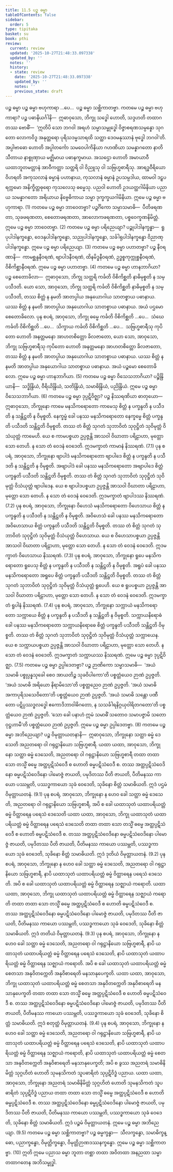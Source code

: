```yaml
---
title: 11.5 ပဉ္စ ဓမ္မာ
tableOfContents: false
sidebar:
  order: 5
type: tipitaka
basket: su
book: pthi
review:
  current: review
  updated: '2025-10-27T21:48:33.097338'
  updated_by: ''
  notes: ''
  history:
  - state: review
    date: '2025-10-27T21:48:33.097338'
    updated_by: ''
    notes: ''
    previous_state: draft
---
```



<ReviewStatus review={frontmatter.review} showDetails={true} />

<HypothesisAnnotation frontmatter={frontmatter} />

<DynamicBreadcrumb />

<Paragraph number="1186" type="center" book="pthi">
<Emphasis>ပဉ္စ ဓမ္မာ</Emphasis>
</Paragraph>

<Division number="355" book="pthi" e="ch" v="8" p="232">

<Paragraph number="1187" book="pthi">
ပဉ္စ ဓမ္မာ ဗဟုကာရာ …ပေ…  ပဉ္စ ဓမ္မာ သစ္ဆိကာတဗ္ဗာ.
</Paragraph>

<Paragraph number="1188" book="pthi">
ကတမေ ပဉ္စ ဓမ္မာ <Emphasis>ဗဟုကာရာ?</Emphasis> ပဉ္စ ပဓာနိယင်္ဂါနိ—  ဣဓာဝုသော, ဘိက္ခု သဒ္ဓေါ ဟောတိ, သဒ္ဒဟတိ တထာဂတဿ ဗောဓိံ—  ‘ဣတိပိ သော ဘဂဝါ အရဟံ သမ္မာသမ္ဗုဒ္ဓေါ ဝိဇ္ဇာစရဏသမ္ပန္နော သုဂတော လောကဝိဒူ အနုတ္တရော ပုရိသဒမ္မသာရထိ သတ္ထာ ဒေဝမနုဿာနံ ဗုဒ္ဓေါ ဘဂဝါ’တိ. အပ္ပါဗာဓော ဟောတိ အပ္ပါတင်္ကော သမဝေပါကိနိယာ ဂဟဏိယာ သမန္နာဂတော နာတိသီတာယ နာစ္စုဏှာယ မဇ္ဈိမာယ ပဓာနက္ခမာယ. အသဌော ဟောတိ အမာယာဝီ ယထာဘူတမတ္တာနံ အာဝီကတ္တာ သတ္ထရိ ဝါ ဝိညူသု ဝါ သဗြဟ္မစာရီသု. အာရဒ္ဓဝီရိယော ဝိဟရတိ အကုသလာနံ ဓမ္မာနံ ပဟာနာယ, ကုသလာနံ ဓမ္မာနံ ဥပသမ္ပဒါယ, ထာမဝါ ဒဠှပရက္ကမော အနိက္ခိတ္တဓုရော ကုသလေသု ဓမ္မေသု. ပညဝါ ဟောတိ ဥဒယတ္ထဂါမိနိယာ ပညာယ သမန္နာဂတော အရိယာယ နိဗ္ဗေဓိကာယ သမ္မာ ဒုက္ခက္ခယဂါမိနိယာ. ဣမေ ပဉ္စ ဓမ္မာ ဗဟုကာရာ. (1)
</Paragraph>

<Paragraph number="1189" book="pthi">
ကတမေ ပဉ္စ ဓမ္မာ <Emphasis>ဘာဝေတဗ္ဗာ?</Emphasis> ပဉ္စင်္ဂိကော သမ္မာသမာဓိ—  ပီတိဖရဏတာ, သုခဖရဏတာ, စေတောဖရဏတာ, အာလောကဖရဏတာ, ပစ္စဝေက္ခဏနိမိတ္တံ. ဣမေ ပဉ္စ ဓမ္မာ ဘာဝေတဗ္ဗာ. (2)
</Paragraph>

<Paragraph number="1190" book="pthi">
ကတမေ ပဉ္စ ဓမ္မာ <Emphasis>ပရိညေယျာ?</Emphasis> ပဉ္စုပါဒါနက္ခန္ဓာ—  ရူပုပါဒါနက္ခန္ဓော, ဝေဒနုပါဒါနက္ခန္ဓော, သညုပါဒါနက္ခန္ဓော, သင်္ခါရုပါဒါနက္ခန္ဓော ဝိညာဏုပါဒါနက္ခန္ဓော. ဣမေ ပဉ္စ ဓမ္မာ ပရိညေယျာ. (3)
</Paragraph>

<Paragraph number="1191" book="pthi">
ကတမေ ပဉ္စ ဓမ္မာ <Emphasis>ပဟာတဗ္ဗာ?</Emphasis> ပဉ္စ နီဝရဏာနိ—  ကာမစ္ဆန္ဒနီဝရဏံ, ဗျာပါဒနီဝရဏံ, ထိနမိဒ္ဓနီဝရဏံ, ဥဒ္ဓစ္စကုက္ကုစ္စနီဝရဏံ, ဝိစိကိစ္ဆာနီဝရဏံ. ဣမေ ပဉ္စ ဓမ္မာ ပဟာတဗ္ဗာ. (4)
</Paragraph>

<Paragraph number="1192" book="pthi">
ကတမေ ပဉ္စ ဓမ္မာ <Emphasis>ဟာနဘာဂိယာ?</Emphasis> ပဉ္စ စေတောခိလာ—  ဣဓာဝုသော, ဘိက္ခု သတ္ထရိ ကင်္ခတိ ဝိစိကိစ္ဆတိ နာဓိမုစ္စတိ န သမ္ပသီဒတိ. ယော သော, အာဝုသော, ဘိက္ခု သတ္ထရိ ကင်္ခတိ ဝိစိကိစ္ဆတိ နာဓိမုစ္စတိ န သမ္ပသီဒတိ, တဿ စိတ္တံ န နမတိ အာတပ္ပါယ အနုယောဂါယ သာတစ္စာယ ပဓာနာယ. ယဿ စိတ္တံ န နမတိ အာတပ္ပါယ အနုယောဂါယ သာတစ္စာယ ပဓာနာယ. အယံ ပဌမော စေတောခိလော. ပုန စပရံ, အာဝုသော, ဘိက္ခု ဓမ္မေ ကင်္ခတိ ဝိစိကိစ္ဆတိ …ပေ…  သံဃေ ကင်္ခတိ ဝိစိကိစ္ဆတိ …ပေ…  သိက္ခာယ ကင်္ခတိ ဝိစိကိစ္ဆတိ …ပေ…  သဗြဟ္မစာရီသု ကုပိတော ဟောတိ အနတ္တမနော အာဟတစိတ္တော ခိလဇာတော, ယော သော, အာဝုသော, ဘိက္ခု သဗြဟ္မစာရီသု ကုပိတော ဟောတိ အနတ္တမနော အာဟတစိတ္တော ခိလဇာတော, တဿ စိတ္တံ န နမတိ အာတပ္ပါယ အနုယောဂါယ သာတစ္စာယ ပဓာနာယ. ယဿ စိတ္တံ န နမတိ အာတပ္ပါယ အနုယောဂါယ သာတစ္စာယ ပဓာနာယ. အယံ ပဉ္စမော စေတောခိလော. ဣမေ ပဉ္စ ဓမ္မာ ဟာနဘာဂိယာ. (5)
</Paragraph>

<Paragraph number="1193" book="pthi">
ကတမေ ပဉ္စ ဓမ္မာ <Emphasis>ဝိသေသဘာဂိယာ?</Emphasis> ပဉ္စိန္ဒြိယာနိ—  သဒ္ဓိန္ဒြိယံ, ဝီရိယိန္ဒြိယံ, သတိန္ဒြိယံ, သမာဓိန္ဒြိယံ, ပညိန္ဒြိယံ. ဣမေ ပဉ္စ ဓမ္မာ ဝိသေသဘာဂိယာ. (6)
</Paragraph>

<Paragraph number="1194" book="pthi">
ကတမေ ပဉ္စ ဓမ္မာ <Emphasis>ဒုပ္ပဋိဝိဇ္ဈာ?</Emphasis> ပဉ္စ နိဿရဏိယာ ဓာတုယော—  ဣဓာဝုသော, ဘိက္ခုနော ကာမေ မနသိကရောတော ကာမေသု စိတ္တံ န ပက္ခန္ဒတိ န ပသီဒတိ န သန္တိဋ္ဌတိ န ဝိမုစ္စတိ. နေက္ခမ္မံ ခေါ ပနဿ မနသိကရောတော နေက္ခမ္မေ စိတ္တံ ပက္ခန္ဒတိ ပသီဒတိ သန္တိဋ္ဌတိ ဝိမုစ္စတိ. တဿ တံ စိတ္တံ သုဂတံ သုဘာဝိတံ သုဝုဋ္ဌိတံ သုဝိမုတ္တံ ဝိသံယုတ္တံ ကာမေဟိ. ယေ စ ကာမပစ္စယာ ဥပ္ပဇ္ဇန္တိ အာသဝါ ဝိဃာတာ ပရိဠာဟာ, မုတ္တော သော တေဟိ. န သော တံ ဝေဒနံ ဝေဒေတိ. ဣဒမက္ခာတံ ကာမာနံ နိဿရဏံ. (7.1)
</Paragraph>

<Paragraph number="1195" book="pthi">
ပုန စပရံ, အာဝုသော, ဘိက္ခုနော ဗျာပါဒံ မနသိကရောတော ဗျာပါဒေ စိတ္တံ န ပက္ခန္ဒတိ န ပသီဒတိ န သန္တိဋ္ဌတိ န ဝိမုစ္စတိ. အဗျာပါဒံ ခေါ ပနဿ မနသိကရောတော အဗျာပါဒေ စိတ္တံ ပက္ခန္ဒတိ ပသီဒတိ သန္တိဋ္ဌတိ ဝိမုစ္စတိ. တဿ တံ စိတ္တံ သုဂတံ သုဘာဝိတံ သုဝုဋ္ဌိတံ သုဝိမုတ္တံ ဝိသံယုတ္တံ ဗျာပါဒေန. ယေ စ ဗျာပါဒပစ္စယာ ဥပ္ပဇ္ဇန္တိ အာသဝါ ဝိဃာတာ ပရိဠာဟာ, မုတ္တော သော တေဟိ. န သော တံ ဝေဒနံ ဝေဒေတိ. ဣဒမက္ခာတံ ဗျာပါဒဿ နိဿရဏံ. (7.2)
</Paragraph>

<Paragraph number="1196" book="pthi">
ပုန စပရံ, အာဝုသော, ဘိက္ခုနော ဝိဟေသံ မနသိကရောတော ဝိဟေသာယ စိတ္တံ န ပက္ခန္ဒတိ န ပသီဒတိ န သန္တိဋ္ဌတိ န ဝိမုစ္စတိ. အဝိဟေသံ ခေါ ပနဿ မနသိကရောတော အဝိဟေသာယ စိတ္တံ ပက္ခန္ဒတိ ပသီဒတိ သန္တိဋ္ဌတိ ဝိမုစ္စတိ. တဿ တံ စိတ္တံ သုဂတံ သုဘာဝိတံ သုဝုဋ္ဌိတံ သုဝိမုတ္တံ ဝိသံယုတ္တံ ဝိဟေသာယ. ယေ စ ဝိဟေသာပစ္စယာ ဥပ္ပဇ္ဇန္တိ အာသဝါ ဝိဃာတာ ပရိဠာဟာ, မုတ္တော သော တေဟိ. န သော တံ ဝေဒနံ ဝေဒေတိ. ဣဒမက္ခာတံ ဝိဟေသာယ နိဿရဏံ. (7.3)
</Paragraph>

<Paragraph number="1197" book="pthi">
ပုန စပရံ, အာဝုသော, ဘိက္ခုနော ရူပေ မနသိကရောတော ရူပေသု စိတ္တံ န ပက္ခန္ဒတိ န ပသီဒတိ န သန္တိဋ္ဌတိ န ဝိမုစ္စတိ. အရူပံ ခေါ ပနဿ မနသိကရောတော အရူပေ စိတ္တံ ပက္ခန္ဒတိ ပသီဒတိ သန္တိဋ္ဌတိ ဝိမုစ္စတိ. တဿ တံ စိတ္တံ သုဂတံ သုဘာဝိတံ သုဝုဋ္ဌိတံ သုဝိမုတ္တံ ဝိသံယုတ္တံ ရူပေဟိ. ယေ စ ရူပပစ္စယာ ဥပ္ပဇ္ဇန္တိ အာသဝါ ဝိဃာတာ ပရိဠာဟာ, မုတ္တော သော တေဟိ. န သော တံ ဝေဒနံ ဝေဒေတိ. ဣဒမက္ခာတံ ရူပါနံ နိဿရဏံ. (7.4)
</Paragraph>

<Paragraph number="1198" book="pthi">
ပုန စပရံ, အာဝုသော, ဘိက္ခုနော သက္ကာယံ မနသိကရောတော သက္ကာယေ စိတ္တံ န ပက္ခန္ဒတိ န ပသီဒတိ န သန္တိဋ္ဌတိ န ဝိမုစ္စတိ. သက္ကာယနိရောဓံ ခေါ ပနဿ မနသိကရောတော သက္ကာယနိရောဓေ စိတ္တံ ပက္ခန္ဒတိ ပသီဒတိ သန္တိဋ္ဌတိ ဝိမုစ္စတိ. တဿ တံ စိတ္တံ သုဂတံ သုဘာဝိတံ သုဝုဋ္ဌိတံ သုဝိမုတ္တံ ဝိသံယုတ္တံ သက္ကာယေန. ယေ စ သက္ကာယပစ္စယာ ဥပ္ပဇ္ဇန္တိ အာသဝါ ဝိဃာတာ ပရိဠာဟာ, မုတ္တော သော တေဟိ. န သော တံ ဝေဒနံ ဝေဒေတိ. ဣဒမက္ခာတံ သက္ကာယဿ နိဿရဏံ. ဣမေ ပဉ္စ ဓမ္မာ ဒုပ္ပဋိဝိဇ္ဈာ. (7.5)
</Paragraph>

<Paragraph number="1199" book="pthi">
ကတမေ ပဉ္စ ဓမ္မာ <Emphasis>ဥပ္ပါဒေတဗ္ဗာ?</Emphasis> ပဉ္စ ဉာဏိကော သမ္မာသမာဓိ—  ‘အယံ သမာဓိ ပစ္စုပ္ပန္နသုခေါ စေဝ အာယတိဉ္စ သုခဝိပါကော’တိ ပစ္စတ္တံယေဝ ဉာဏံ ဥပ္ပဇ္ဇတိ. ‘အယံ သမာဓိ အရိယော နိရာမိသော’တိ ပစ္စတ္တညေဝ ဉာဏံ ဥပ္ပဇ္ဇတိ. ‘အယံ သမာဓိ အကာပုရိသသေဝိတော’တိ ပစ္စတ္တံယေဝ ဉာဏံ ဥပ္ပဇ္ဇတိ. ‘အယံ သမာဓိ သန္တော ပဏီတော ပဋိပ္ပဿဒ္ဓလဒ္ဓေါ ဧကောဒိဘာဝါဓိဂတော, န သသင်္ခါရနိဂ္ဂယှဝါရိတဂတော’တိ ပစ္စတ္တံယေဝ ဉာဏံ ဥပ္ပဇ္ဇတိ. ‘သော ခေါ ပနာဟံ ဣမံ သမာဓိံ သတောဝ သမာပဇ္ဇာမိ သတော ဝုဋ္ဌဟာမီ’တိ ပစ္စတ္တံယေဝ ဉာဏံ ဥပ္ပဇ္ဇတိ. ဣမေ ပဉ္စ ဓမ္မာ ဥပ္ပါဒေတဗ္ဗာ. (8)
</Paragraph>

<Paragraph number="1200" book="pthi">
ကတမေ ပဉ္စ ဓမ္မာ <Emphasis>အဘိညေယျာ?</Emphasis> ပဉ္စ ဝိမုတ္တာယတနာနိ—  ဣဓာဝုသော, ဘိက္ခုနော သတ္ထာ ဓမ္မံ ဒေသေတိ အညတရော ဝါ ဂရုဋ္ဌာနိယော သဗြဟ္မစာရီ. ယထာ ယထာ, အာဝုသော, ဘိက္ခုနော သတ္ထာ ဓမ္မံ ဒေသေတိ, အညတရော ဝါ ဂရုဋ္ဌာနိယော သဗြဟ္မစာရီ တထာ တထာ သော တသ္မိံ ဓမ္မေ အတ္ထပ္ပဋိသံဝေဒီ စ ဟောတိ ဓမ္မပဋိသံဝေဒီ စ. တဿ အတ္ထပ္ပဋိသံဝေဒိနော ဓမ္မပဋိသံဝေဒိနော ပါမောဇ္ဇံ ဇာယတိ, ပမုဒိတဿ ပီတိ ဇာယတိ, ပီတိမနဿ ကာယော ပဿမ္ဘတိ, ပဿဒ္ဓကာယော သုခံ ဝေဒေတိ, သုခိနော စိတ္တံ သမာဓိယတိ. ဣဒံ ပဌမံ ဝိမုတ္တာယတနံ. (9.1)
</Paragraph>

<Paragraph number="1201" book="pthi">
ပုန စပရံ, အာဝုသော, ဘိက္ခုနော န ဟေဝ ခေါ သတ္ထာ ဓမ္မံ ဒေသေတိ, အညတရော ဝါ ဂရုဋ္ဌာနိယော သဗြဟ္မစာရီ, အပိ စ ခေါ ယထာသုတံ ယထာပရိယတ္တံ ဓမ္မံ ဝိတ္ထာရေန ပရေသံ ဒေသေတိ ယထာ ယထာ, အာဝုသော, ဘိက္ခု ယထာသုတံ ယထာပရိယတ္တံ ဓမ္မံ ဝိတ္ထာရေန ပရေသံ ဒေသေတိ တထာ တထာ သော တသ္မိံ ဓမ္မေ အတ္ထပ္ပဋိသံဝေဒီ စ ဟောတိ ဓမ္မပဋိသံဝေဒီ စ. တဿ အတ္ထပ္ပဋိသံဝေဒိနော ဓမ္မပဋိသံဝေဒိနော ပါမောဇ္ဇံ ဇာယတိ, ပမုဒိတဿ ပီတိ ဇာယတိ, ပီတိမနဿ ကာယော ပဿမ္ဘတိ, ပဿဒ္ဓကာယော သုခံ ဝေဒေတိ, သုခိနော စိတ္တံ သမာဓိယတိ. ဣဒံ ဒုတိယံ ဝိမုတ္တာယတနံ. (9.2)
</Paragraph>

<Paragraph number="1202" book="pthi">
ပုန စပရံ, အာဝုသော, ဘိက္ခုနော န ဟေဝ ခေါ သတ္ထာ ဓမ္မံ ဒေသေတိ, အညတရော ဝါ ဂရုဋ္ဌာနိယော သဗြဟ္မစာရီ, နာပိ ယထာသုတံ ယထာပရိယတ္တံ ဓမ္မံ ဝိတ္ထာရေန ပရေသံ ဒေသေတိ. အပိ စ ခေါ ယထာသုတံ ယထာပရိယတ္တံ ဓမ္မံ ဝိတ္ထာရေန သဇ္ဈာယံ ကရောတိ. ယထာ ယထာ, အာဝုသော, ဘိက္ခု ယထာသုတံ ယထာပရိယတ္တံ ဓမ္မံ ဝိတ္ထာရေန သဇ္ဈာယံ ကရောတိ တထာ တထာ သော တသ္မိံ ဓမ္မေ အတ္ထပ္ပဋိသံဝေဒီ စ ဟောတိ ဓမ္မပဋိသံဝေဒီ စ. တဿ အတ္ထပ္ပဋိသံဝေဒိနော ဓမ္မပဋိသံဝေဒိနော ပါမောဇ္ဇံ ဇာယတိ, ပမုဒိတဿ ပီတိ ဇာယတိ, ပီတိမနဿ ကာယော ပဿမ္ဘတိ, ပဿဒ္ဓကာယော သုခံ ဝေဒေတိ, သုခိနော စိတ္တံ သမာဓိယတိ. ဣဒံ တတိယံ ဝိမုတ္တာယတနံ. (9.3)
</Paragraph>

<Paragraph number="1203" book="pthi">
ပုန စပရံ, အာဝုသော, ဘိက္ခုနော န ဟေဝ ခေါ သတ္ထာ ဓမ္မံ ဒေသေတိ, အညတရော ဝါ ဂရုဋ္ဌာနိယော သဗြဟ္မစာရီ, နာပိ ယထာသုတံ ယထာပရိယတ္တံ ဓမ္မံ ဝိတ္ထာရေန ပရေသံ ဒေသေတိ, နာပိ ယထာသုတံ ယထာပရိယတ္တံ ဓမ္မံ ဝိတ္ထာရေန သဇ္ဈာယံ ကရောတိ. အပိ စ ခေါ ယထာသုတံ ယထာပရိယတ္တံ ဓမ္မံ စေတသာ အနုဝိတက္ကေတိ အနုဝိစာရေတိ မနသာနုပေက္ခတိ. ယထာ ယထာ, အာဝုသော, ဘိက္ခု ယထာသုတံ ယထာပရိယတ္တံ ဓမ္မံ စေတသာ အနုဝိတက္ကေတိ အနုဝိစာရေတိ မနသာနုပေက္ခတိ တထာ တထာ သော တသ္မိံ ဓမ္မေ အတ္ထပ္ပဋိသံဝေဒီ စ ဟောတိ ဓမ္မပဋိသံဝေဒီ စ. တဿ အတ္ထပ္ပဋိသံဝေဒိနော ဓမ္မပဋိသံဝေဒိနော ပါမောဇ္ဇံ ဇာယတိ, ပမုဒိတဿ ပီတိ ဇာယတိ, ပီတိမနဿ ကာယော ပဿမ္ဘတိ, ပဿဒ္ဓကာယော သုခံ ဝေဒေတိ, သုခိနော စိတ္တံ သမာဓိယတိ. ဣဒံ စတုတ္ထံ ဝိမုတ္တာယတနံ. (9.4)
</Paragraph>

<Paragraph number="1204" book="pthi">
ပုန စပရံ, အာဝုသော, ဘိက္ခုနော န ဟေဝ ခေါ သတ္ထာ ဓမ္မံ ဒေသေတိ, အညတရော ဝါ ဂရုဋ္ဌာနိယော သဗြဟ္မစာရီ, နာပိ ယထာသုတံ ယထာပရိယတ္တံ ဓမ္မံ ဝိတ္ထာရေန ပရေသံ ဒေသေတိ, နာပိ ယထာသုတံ ယထာပရိယတ္တံ ဓမ္မံ ဝိတ္ထာရေန သဇ္ဈာယံ ကရောတိ, နာပိ ယထာသုတံ ယထာပရိယတ္တံ ဓမ္မံ စေတသာ အနုဝိတက္ကေတိ အနုဝိစာရေတိ မနသာနုပေက္ခတိ; အပိ စ ခွဿ အညတရံ သမာဓိနိမိတ္တံ သုဂ္ဂဟိတံ ဟောတိ သုမနသိကတံ သူပဓာရိတံ သုပ္ပဋိဝိဒ္ဓံ ပညာယ. ယထာ ယထာ, အာဝုသော, ဘိက္ခုနော အညတရံ သမာဓိနိမိတ္တံ သုဂ္ဂဟိတံ ဟောတိ သုမနသိကတံ သူပဓာရိတံ သုပ္ပဋိဝိဒ္ဓံ ပညာယ တထာ တထာ သော တသ္မိံ ဓမ္မေ အတ္ထပ္ပဋိသံဝေဒီ စ ဟောတိ ဓမ္မပ္ပဋိသံဝေဒီ စ. တဿ အတ္ထပ္ပဋိသံဝေဒိနော ဓမ္မပ္ပဋိသံဝေဒိနော ပါမောဇ္ဇံ ဇာယတိ, ပမုဒိတဿ ပီတိ ဇာယတိ, ပီတိမနဿ ကာယော ပဿမ္ဘတိ, ပဿဒ္ဓကာယော သုခံ ဝေဒေတိ, သုခိနော စိတ္တံ သမာဓိယတိ. ဣဒံ ပဉ္စမံ ဝိမုတ္တာယတနံ. ဣမေ ပဉ္စ ဓမ္မာ အဘိညေယျာ. (9.5)
</Paragraph>

<Paragraph number="1205" book="pthi">
ကတမေ ပဉ္စ ဓမ္မာ <Emphasis>သစ္ဆိကာတဗ္ဗာ?</Emphasis> ပဉ္စ ဓမ္မက္ခန္ဓာ—  သီလက္ခန္ဓော, သမာဓိက္ခန္ဓော, ပညာက္ခန္ဓော, ဝိမုတ္တိက္ခန္ဓော, ဝိမုတ္တိဉာဏဒဿနက္ခန္ဓော. ဣမေ ပဉ္စ ဓမ္မာ သစ္ဆိကာတဗ္ဗာ. (10)
</Paragraph>

<Paragraph number="1206" book="pthi">
ဣတိ ဣမေ ပညာသ ဓမ္မာ ဘူတာ တစ္ဆာ တထာ အဝိတထာ အနညထာ သမ္မာ တထာဂတေန အဘိသမ္ဗုဒ္ဓါ.
</Paragraph>
</Division>